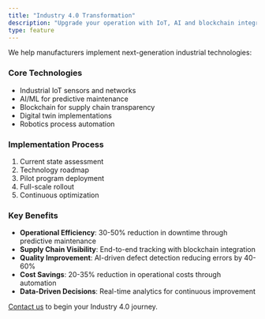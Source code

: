 ```yaml
---
title: "Industry 4.0 Transformation"
description: "Upgrade your operation with IoT, AI and blockchain integration"
type: feature
---
```



We help manufacturers implement next-generation industrial technologies:

### Core Technologies
- Industrial IoT sensors and networks
- AI/ML for predictive maintenance
- Blockchain for supply chain transparency
- Digital twin implementations
- Robotics process automation

### Implementation Process
1. Current state assessment
2. Technology roadmap
3. Pilot program deployment
4. Full-scale rollout
5. Continuous optimization

### Key Benefits
- **Operational Efficiency**: 30-50% reduction in downtime through predictive maintenance
- **Supply Chain Visibility**: End-to-end tracking with blockchain integration
- **Quality Improvement**: AI-driven defect detection reducing errors by 40-60%
- **Cost Savings**: 20-35% reduction in operational costs through automation
- **Data-Driven Decisions**: Real-time analytics for continuous improvement

[Contact us](/contact) to begin your Industry 4.0 journey.

